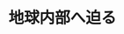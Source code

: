 ﻿---
title: "地球内部へ迫る"
category: "理学院"
vol: "40"
interviewee: "高橋 栄一 "
url: ""
tags: []
pdf: "40-5.pdf"
career: ""
preface: "地球惑星科学の研究において、圧縮装置はなくてはならないものです。この高橋は世界屈指の量の圧縮装置をそろえて様々な研究（火山、月、他の惑星など）をしています。"
---

